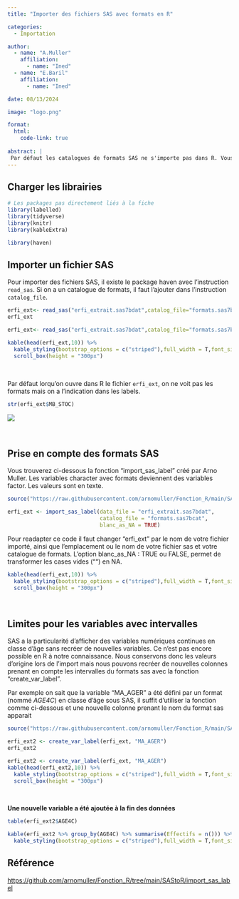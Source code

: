```yaml
---
title: "Importer des fichiers SAS avec formats en R"

categories:
  - Importation

author: 
  - name: "A.Muller"
    affiliation:
      - name: "Ined"
  - name: "E.Baril"
    affiliation:
      - name: "Ined"        

date: 08/13/2024

image: "logo.png"

format:
  html: 
    code-link: true
        
abstract: | 
 Par défaut les catalogues de formats SAS ne s'importe pas dans R. Vous trouverez dans cette fiche comment importer des tables SAS associées à un catalogue de formats. 
---
```



## Charger les librairies

```r
# Les packages pas directement liés à la fiche
library(labelled)
library(tidyverse)
library(knitr)
library(kableExtra)
```

```r
library(haven)
```

## Importer un fichier SAS

Pour importer des fichiers SAS, il existe le package haven avec l'instruction `read_sas`. Si on a un catalogue de formats, il faut l'ajouter dans l'instruction `catalog_file`.

```r
erfi_ext<- read_sas("erfi_extrait.sas7bdat",catalog_file="formats.sas7bcat")
erfi_ext
```

```r
erfi_ext<- read_sas("erfi_extrait.sas7bdat",catalog_file="formats.sas7bcat")
```

```r
kable(head(erfi_ext,10)) %>%
  kable_styling(bootstrap_options = c("striped"),full_width = T,font_size = 15) %>%
  scroll_box(height = "300px")
```

<br>

Par défaut lorqu'on ouvre dans R le fichier `erfi_ext`, on ne voit pas les formats mais on a l'indication dans les labels.

```r
str(erfi_ext$MB_STOC)
```

![](image/label_mbstoc.PNG)

<br>

## Prise en compte des formats SAS

Vous trouverez ci-dessous la fonction "import_sas_label" créé par Arno Muller. Les variables character avec formats deviennent des variables factor. Les valeurs sont en texte.

```r
source("https://raw.githubusercontent.com/arnomuller/Fonction_R/main/SAStoR/import_sas_label/fonction_import_sas_label.R")
```

```r
erfi_ext <- import_sas_label(data_file = "erfi_extrait.sas7bdat", 
                             catalog_file = "formats.sas7bcat", 
                             blanc_as_NA = TRUE)
```

Pour readapter ce code il faut changer "erfi_ext" par le nom de votre fichier importé, ainsi que l'emplacement ou le nom de votre fichier sas et votre catalogue de formats. L'option blanc_as_NA : TRUE ou FALSE, permet de transformer les cases vides ("") en NA.

```r
kable(head(erfi_ext,10)) %>%
  kable_styling(bootstrap_options = c("striped"),full_width = T,font_size = 15) %>%
  scroll_box(height = "300px")
```

<br>

## Limites pour les variables avec intervalles

SAS a la particularité d'afficher des variables numériques continues en classe d'âge sans recréer de nouvelles variables. Ce n'est pas encore possible en R à notre connaissance. Nous conservons donc les valeurs d'origine lors de l'import mais nous pouvons recréer de nouvelles colonnes prenant en compte les intervalles du formats sas avec la fonction "create_var_label".

Par exemple on sait que la variable "MA_AGER" a été défini par un format (nommé *AGE4C*) en classe d'âge sous SAS, il suffit d'utiliser la fonction comme ci-dessous et une nouvelle colonne prenant le nom du format sas apparait

```r
source("https://raw.githubusercontent.com/arnomuller/Fonction_R/main/SAStoR/create_var_label/fonction_create_var_label.R")
```

```r
erfi_ext2 <- create_var_label(erfi_ext, "MA_AGER")
erfi_ext2
```

```r
erfi_ext2 <- create_var_label(erfi_ext, "MA_AGER")
kable(head(erfi_ext2,10)) %>%
  kable_styling(bootstrap_options = c("striped"),full_width = T,font_size = 15) %>%
  scroll_box(height = "300px")
```

<br>

**Une nouvelle variable a été ajoutée à la fin des données**

```r
table(erfi_ext2$AGE4C)
```

```r
kable(erfi_ext2 %>% group_by(AGE4C) %>% summarise(Effectifs = n())) %>%
  kable_styling(bootstrap_options = c("striped"),full_width = T,font_size = 15)
```

## Référence

<https://github.com/arnomuller/Fonction_R/tree/main/SAStoR/import_sas_label>
